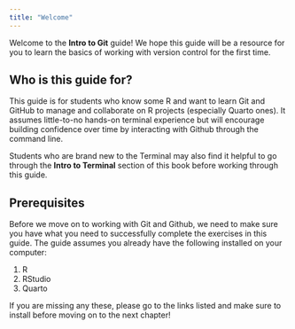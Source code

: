 ```yaml
---
title: "Welcome"
---
```


Welcome to the **Intro to Git** guide! We hope this guide will be a resource for you to learn the basics of working with version control for the first time.

## Who is this guide for?

This guide is for students who know some R and want to learn Git and GitHub to manage and collaborate on R projects (especially Quarto ones). It assumes little-to-no hands-on terminal experience but will encourage building confidence over time by interacting with Github through the command line.

Students who are brand new to the Terminal may also find it helpful to go through the **Intro to Terminal** section of this book before working through this guide.

## Prerequisites

Before we move on to working with Git and Github, we need to make sure you have what you need to successfully complete the exercises in this guide. The guide assumes you already have the following installed on your computer:

1.  R
2.  RStudio
3.  Quarto

If you are missing any these, please go to the links listed and make sure to install before moving on to the next chapter!
